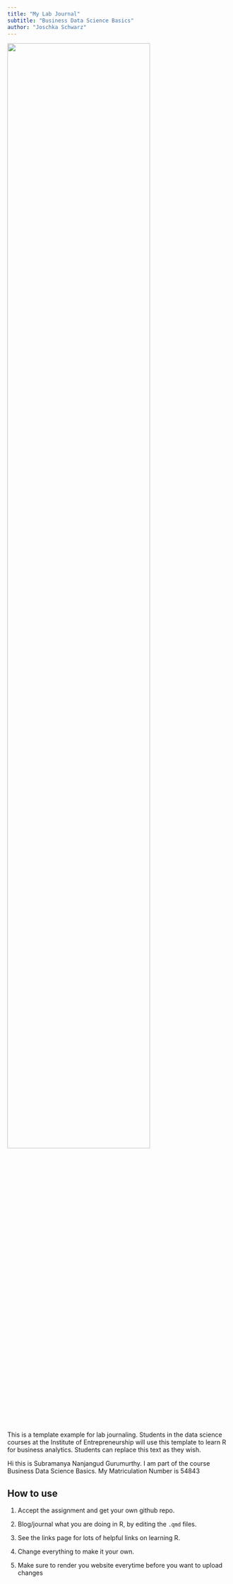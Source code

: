 ```yaml
---
title: "My Lab Journal"
subtitle: "Business Data Science Basics"
author: "Joschka Schwarz"
---
```


![](assets/logo/TIE_logo.svg){width=80% fig-align="center"}

This is a template example for lab journaling. Students in the data science courses at the Institute of Entrepreneurship will use this template to learn R for business analytics. Students can replace this text as they wish.

Hi this is Subramanya Nanjangud Gurumurthy. I am part of the course Business Data Science Basics. 
My Matriculation Number is 54843

## How to use

1. Accept the assignment and get your own github repo.

2. Blog/journal what you are doing in R, by editing the `.qmd` files. 

3. See the links page for lots of helpful links on learning R.

4. Change everything to make it your own.

5. Make sure to render you website everytime before you want to upload changes